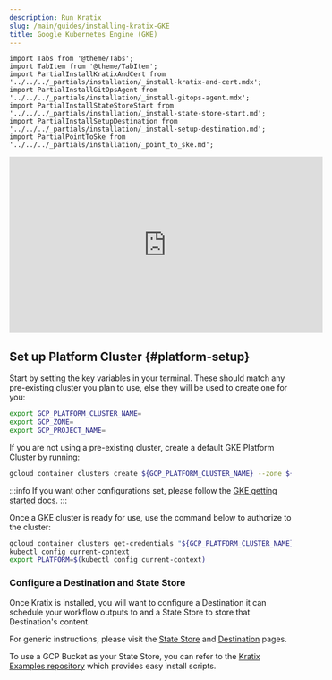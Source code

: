 ```yaml
---
description: Run Kratix
slug: /main/guides/installing-kratix-GKE
title: Google Kubernetes Engine (GKE)
---
```


```mdx-code-block
import Tabs from '@theme/Tabs';
import TabItem from '@theme/TabItem';
import PartialInstallKratixAndCert from '../../../_partials/installation/_install-kratix-and-cert.mdx';
import PartialInstallGitOpsAgent from '../../../_partials/installation/_install-gitops-agent.mdx';
import PartialInstallStateStoreStart from  '../../../_partials/installation/_install-state-store-start.md';
import PartialInstallSetupDestination from '../../../_partials/installation/_install-setup-destination.md';
import PartialPointToSke from '../../../_partials/installation/_point_to_ske.md';
```

<PartialPointToSke />


<div style={{"text-align":"center"}}>
<iframe width="560" height="315" src="https://www.youtube.com/embed/Zkh3FIGMsds?si=omdR7K0HTuvbw60P" title="YouTube video player" frameborder="0" allow="accelerometer; autoplay; clipboard-write; encrypted-media; gyroscope; picture-in-picture" allowfullscreen></iframe>
</div>

## Set up Platform Cluster {#platform-setup}

Start by setting the key variables in your terminal. These should match any pre-existing cluster you plan to use, else they will be used to create one for you:
```bash
export GCP_PLATFORM_CLUSTER_NAME=
export GCP_ZONE=
export GCP_PROJECT_NAME=
```

If you are not using a pre-existing cluster, create a default GKE Platform Cluster by running:

```bash
gcloud container clusters create ${GCP_PLATFORM_CLUSTER_NAME} --zone ${GCP_ZONE} --project "${GCP_PROJECT_NAME}"
```

:::info
If you want other configurations set, please follow the [GKE getting started docs](https://cloud.google.com/kubernetes-engine/docs/concepts/kubernetes-engine-overview).
:::

Once a GKE cluster is ready for use, use the command below to authorize to the cluster:

```bash
gcloud container clusters get-credentials "${GCP_PLATFORM_CLUSTER_NAME}" --zone "${GCP_ZONE}" --project "${GCP_PROJECT_NAME}"
kubectl config current-context
export PLATFORM=$(kubectl config current-context)
```


<PartialInstallKratixAndCert />

### Configure a Destination and State Store

Once Kratix is installed, you will want to configure a Destination it can schedule your
workflow outputs to and a State Store to store that Destination's content.

For generic instructions, please visit the [State Store](https://docs.kratix.io/main/reference/statestore/intro)
and [Destination](https://docs.kratix.io/main/reference/destinations/intro) pages.

To use a GCP Bucket as your State Store, you can refer to the [Kratix Examples repository](https://github.com/syntasso/kratix-examples) which provides easy
install scripts.


<PartialConfigureMetricsCollection />
